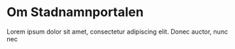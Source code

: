
# Om Stadnamnportalen

Lorem ipsum dolor sit amet, consectetur adipiscing elit. Donec auctor, nunc nec
